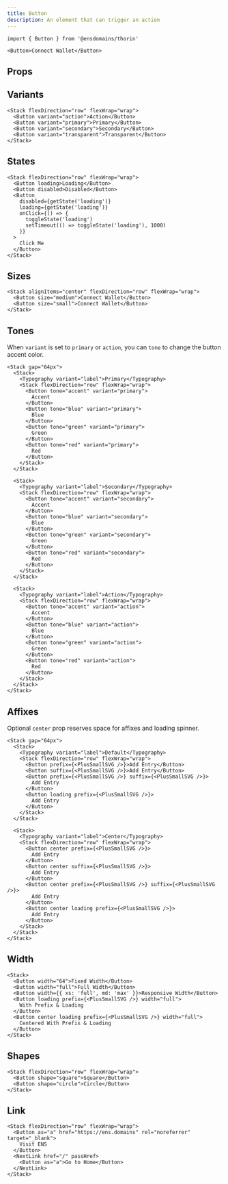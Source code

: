 ```yaml
---
title: Button
description: An element that can trigger an action
---
```


```tsx
import { Button } from '@ensdomains/thorin'
```

```tsx expand=true live=true
<Button>Connect Wallet</Button>
```

## Props

<PropsTable sourceLink={sourceLink} types={types} />

## Variants

```tsx live=true
<Stack flexDirection="row" flexWrap="wrap">
  <Button variant="action">Action</Button>
  <Button variant="primary">Primary</Button>
  <Button variant="secondary">Secondary</Button>
  <Button variant="transparent">Transparent</Button>
</Stack>
```

## States

```tsx live=true
<Stack flexDirection="row" flexWrap="wrap">
  <Button loading>Loading</Button>
  <Button disabled>Disabled</Button>
  <Button
    disabled={getState('loading')}
    loading={getState('loading')}
    onClick={() => {
      toggleState('loading')
      setTimeout(() => toggleState('loading'), 1000)
    }}
  >
    Click Me
  </Button>
</Stack>
```

## Sizes

```tsx live=true
<Stack alignItems="center" flexDirection="row" flexWrap="wrap">
  <Button size="medium">Connect Wallet</Button>
  <Button size="small">Connect Wallet</Button>
</Stack>
```

## Tones

When `variant` is set to `primary` or `action`, you can `tone` to change the button accent color.

```tsx live=true
<Stack gap="64px">
  <Stack>
    <Typography variant="label">Primary</Typography>
    <Stack flexDirection="row" flexWrap="wrap">
      <Button tone="accent" variant="primary">
        Accent
      </Button>
      <Button tone="blue" variant="primary">
        Blue
      </Button>
      <Button tone="green" variant="primary">
        Green
      </Button>
      <Button tone="red" variant="primary">
        Red
      </Button>
    </Stack>
  </Stack>

  <Stack>
    <Typography variant="label">Secondary</Typography>
    <Stack flexDirection="row" flexWrap="wrap">
      <Button tone="accent" variant="secondary">
        Accent
      </Button>
      <Button tone="blue" variant="secondary">
        Blue
      </Button>
      <Button tone="green" variant="secondary">
        Green
      </Button>
      <Button tone="red" variant="secondary">
        Red
      </Button>
    </Stack>
  </Stack>

  <Stack>
    <Typography variant="label">Action</Typography>
    <Stack flexDirection="row" flexWrap="wrap">
      <Button tone="accent" variant="action">
        Accent
      </Button>
      <Button tone="blue" variant="action">
        Blue
      </Button>
      <Button tone="green" variant="action">
        Green
      </Button>
      <Button tone="red" variant="action">
        Red
      </Button>
    </Stack>
  </Stack>
</Stack>
```

## Affixes

Optional `center` prop reserves space for affixes and loading spinner.

```tsx live=true
<Stack gap="64px">
  <Stack>
    <Typography variant="label">Default</Typography>
    <Stack flexDirection="row" flexWrap="wrap">
      <Button prefix={<PlusSmallSVG />}>Add Entry</Button>
      <Button suffix={<PlusSmallSVG />}>Add Entry</Button>
      <Button prefix={<PlusSmallSVG />} suffix={<PlusSmallSVG />}>
        Add Entry
      </Button>
      <Button loading prefix={<PlusSmallSVG />}>
        Add Entry
      </Button>
    </Stack>
  </Stack>

  <Stack>
    <Typography variant="label">Center</Typography>
    <Stack flexDirection="row" flexWrap="wrap">
      <Button center prefix={<PlusSmallSVG />}>
        Add Entry
      </Button>
      <Button center suffix={<PlusSmallSVG />}>
        Add Entry
      </Button>
      <Button center prefix={<PlusSmallSVG />} suffix={<PlusSmallSVG />}>
        Add Entry
      </Button>
      <Button center loading prefix={<PlusSmallSVG />}>
        Add Entry
      </Button>
    </Stack>
  </Stack>
</Stack>
```

## Width

```tsx live=true
<Stack>
  <Button width="64">Fixed Width</Button>
  <Button width="full">Full Width</Button>
  <Button width={{ xs: 'full', md: 'max' }}>Responsive Width</Button>
  <Button loading prefix={<PlusSmallSVG />} width="full">
    With Prefix & Loading
  </Button>
  <Button center loading prefix={<PlusSmallSVG />} width="full">
    Centered With Prefix & Loading
  </Button>
</Stack>
```

## Shapes

```tsx live=true
<Stack flexDirection="row" flexWrap="wrap">
  <Button shape="square">Square</Button>
  <Button shape="circle">Circle</Button>
</Stack>
```

## Link

```tsx live=true
<Stack flexDirection="row" flexWrap="wrap">
  <Button as="a" href="https://ens.domains" rel="noreferrer" target="_blank">
    Visit ENS
  </Button>
  <NextLink href="/" passHref>
    <Button as="a">Go to Home</Button>
  </NextLink>
</Stack>
```
